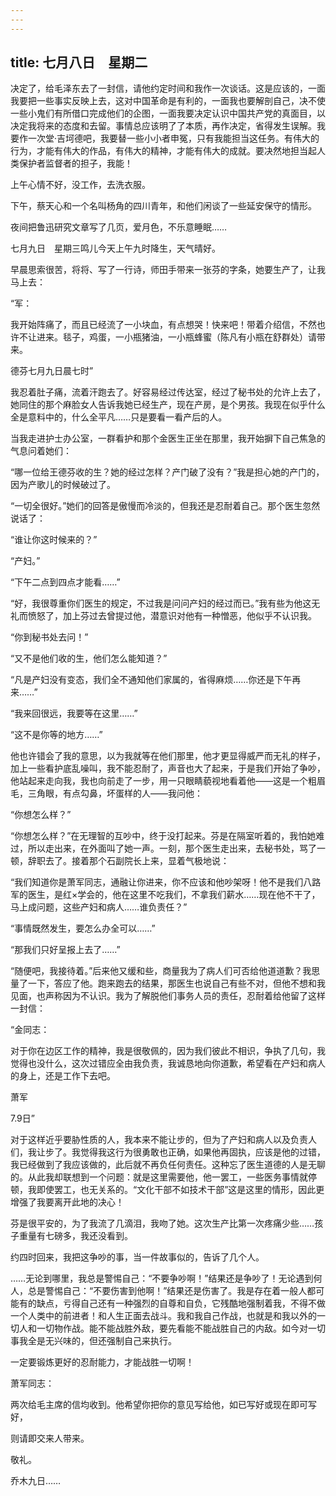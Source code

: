 ```yaml
---
---
---
```

title: 七月八日　星期二
---




决定了，给毛泽东去了一封信，请他约定时间和我作一次谈话。这是应该的，一面我要把一些事实反映上去，这对中国革命是有利的，一面我也要解剖自己，决不使一些小鬼们有所借口完成他们的企图，一面我要决定认识中国共产党的真面目，以决定我将来的态度和去留。事情总应该明了了本质，再作决定，省得发生误解。我要作一次堂·吉坷德吧，我要替一些小小者申冤，只有我能担当这任务。有伟大的行为，才能有伟大的作品，有伟大的精神，才能有伟大的成就。要决然地担当起人类保护者监督者的担子，我能！



上午心情不好，没工作，去洗衣服。

下午，蔡天心和一个名叫杨角的四川青年，和他们闲谈了一些延安保守的情形。

夜间把鲁迅研究文章写了几页，爱月色，不乐意睡眠……





七月九日　星期三鸣儿今天上午九时降生，天气晴好。


早晨思索很苦，将将、写了一行诗，师田手带来一张芬的字条，她要生产了，让我马上去：

“军：

我开始阵痛了，而且已经流了一小块血，有点想哭！快来吧！带着介绍信，不然也许不让进来。毯子，鸡蛋，一小瓶猪油，一小瓶蜂蜜（陈凡有小瓶在舒群处）请带来。

德芬七月九日晨七时”



我忍着肚子痛，流着汗跑去了。好容易经过传达室，经过了秘书处的允许上去了，她同住的那个麻脸女人告诉我她已经生产，现在产房，是个男孩。我现在似乎什么全是意料中的，什么全平凡……只是要看一看产后的人。

当我走进护士办公室，一群看护和那个金医生正坐在那里，我开始摒下自己焦急的气息问着她们：

“哪一位给王德芬收的生？她的经过怎样？产门破了没有？”我是担心她的产门的，因为产歌儿的时候破过了。

“一切全很好。”她们的回答是傲慢而冷淡的，但我还是忍耐着自己。那个医生忽然说话了：

“谁让你这时候来的？”

“产妇。”

“下午二点到四点才能看……”

“好，我很尊重你们医生的规定，不过我是问问产妇的经过而已。”我有些为他这无礼而愤怒了，加上芬过去曾提过他，潜意识对他有一种憎恶，他似乎不认识我。

“你到秘书处去问！”

“又不是他们收的生，他们怎么能知道？”

“凡是产妇没有变态，我们全不通知他们家属的，省得麻烦……你还是下午再来……”

“我来回很远，我要等在这里……”

“这不是你等的地方……”

他也许错会了我的意思，以为我就等在他们那里，他才更显得威严而无礼的样子，加上一些看护底乱噪叫，我不能忍耐了，声音也大了起来，于是我们开始了争吵，他站起来走向我，我也向前走了一步，用一只眼睛藐视地看着他——这是一个粗眉毛，三角眼，有点勾鼻，坏蛋样的人——我问他：

“你想怎么样？”

“你想怎么样？”在无理智的互吵中，终于没打起来。芬是在隔室听着的，我怕她难过，所以走出来，在外面叫了她一声。一刻，那个医生走出来，去秘书处，骂了一顿，辞职去了。接着那个石副院长上来，显着气极地说：

“我们知道你是萧军同志，通融让你进来，你不应该和他吵架呀！他不是我们八路军的医生，是红×学会的，他在这里不吃我们，不拿我们薪水……现在他不干了，马上成问题，这些产妇和病人……谁负责任？”

“事情既然发生，要怎么办全可以……”

“那我们只好呈报上去了……”

“随便吧，我接待着。”后来他又缓和些，商量我为了病人们可否给他道道歉？我思量了一下，答应了他。跑来跑去的结果，那医生也说自己有些不对，但他不想和我见面，也声称因为不认识。我为了解脱他们事务人员的责任，忍耐着给他留了这样一封信：

“金同志：

对于你在边区工作的精神，我是很敬佩的，因为我们彼此不相识，争执了几句，我觉得也没什么，这次过错应全由我负责，我诚恳地向你道歉，希望看在产妇和病人的身上，还是工作下去吧。

萧军

7.9日”



对于这样近乎要胁性质的人，我本来不能让步的，但为了产妇和病人以及负责人们，我让步了。我觉得我这行为很勇敢也正确，如果他再固执，应该是他的过错，我已经做到了我应该做的，此后就不再负任何责任。这种忘了医生道德的人是无聊的。从此我却联想到一个问题：就是这里需要他，他一罢工，一些医务事情就停顿，我即使罢工，也无关系的。“文化干部不如技术干部”这是这里的情形，因此更增强了我要离开此地的决心！

芬是很平安的，为了我流了几滴泪，我吻了她。这次生产比第一次疼痛少些……孩子重量有七磅多，我还没看到。

约四时回来，我把这争吵的事，当一件故事似的，告诉了几个人。

……无论到哪里，我总是警惕自己：“不要争吵啊！”结果还是争吵了！无论遇到何人，总是警惕自己：“不要伤害到他啊！”结果还是伤害了。我是存在着一般人都可能有的缺点，亏得自己还有一种强烈的自尊和自负，它残酷地强制着我，不得不做一个人类中的前进者！和人生正面去战斗。我和我自己作战，也就是和我以外的一切人和一切物作战。能不能战胜外敌，要先看能不能战胜自己的内敌。如今对一切事我全是无兴味的，但还强制自己来执行。

一定要锻炼更好的忍耐能力，才能战胜一切啊！

萧军同志：

两次给毛主席的信均收到。他希望你把你的意见写给他，如已写好或现在即可写好，

则请即交来人带来。

敬礼。

乔木九日……